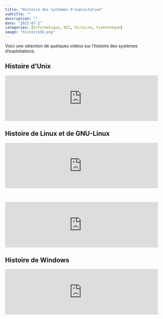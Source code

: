 ```yaml
---
title: "Histoire des systèmes d'exploitation"
subtitle: ""
description: ""
date: "2022-07-2"
categories: [Informatique, NSI, Histoire, Vidéothèque]
image: "histoireSE.png"
---
```


<!-- wp:paragraph -->
<p>Voici une sélection de quelques vidéos sur l'histoire des systèmes d'exploitations.</p>
<!-- /wp:paragraph -->

<!-- wp:heading -->
<h2>Histoire d'Unix</h2>
<!-- /wp:heading -->

<iframe class="video" width="100%" src="https://www.youtube.com/embed/Za6vGTLp-wg" title="YouTube video player" frameborder="0" allow="accelerometer; autoplay; clipboard-write; encrypted-media; gyroscope; picture-in-picture; web-share" allowfullscreen></iframe>

<!-- wp:heading -->
<h2>Histoire de Linux et de GNU-Linux</h2>
<!-- /wp:heading -->

<iframe class="video" width="100%"  src="https://www.youtube.com/embed/Uq5ddTUtDkM" title="YouTube video player" frameborder="0" allow="accelerometer; autoplay; clipboard-write; encrypted-media; gyroscope; picture-in-picture; web-share" allowfullscreen></iframe>

<br>

<iframe class="video" width="100%" src="https://www.youtube.com/embed/KvGN1SrNwAo" title="YouTube video player" frameborder="0" allow="accelerometer; autoplay; clipboard-write; encrypted-media; gyroscope; picture-in-picture; web-share" allowfullscreen></iframe>

<!-- wp:heading -->
<h2>Histoire de Windows</h2>
<!-- /wp:heading -->

<iframe class="video" width="100%" src="https://www.youtube.com/embed/-5evLFh3ZAc" title="YouTube video player" frameborder="0" allow="accelerometer; autoplay; clipboard-write; encrypted-media; gyroscope; picture-in-picture; web-share" allowfullscreen></iframe>
